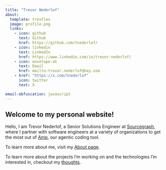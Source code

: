 ```yaml
---
title: "Trevor Nederlof"
about:
  template: trestles
  image: profile.png
  links:
    - icon: github
      text: Github
      href: https://github.com/tnederlof/
    - icon: linkedin
      text: LinkedIn
      href: https://www.linkedin.com/in/trevor-nederlof/
    - icon: envelope-at
      text: Email
      href: mailto:trevor.nederlof@hey.com
    - href: "https://x.com/tnederlof"
      icon: twitter
      text: X

email-obfuscation: javascript
---
```


## Welcome to my personal website!

Hello, I am Trevor Nederlof, a Senior Solutions Engineer at [Sourcegraph](https://sourcegraph.com/), where I partner with software engineers at a variety of organizations to get the most out of [Amp](https://ampcode.com/), our agentic coding tool.

To learn more about me, visit my [About page](/about.qmd).

To learn more about the projects I'm working on and the technologies I'm interested in, checkout my [thoughts](/thoughts.qmd).
